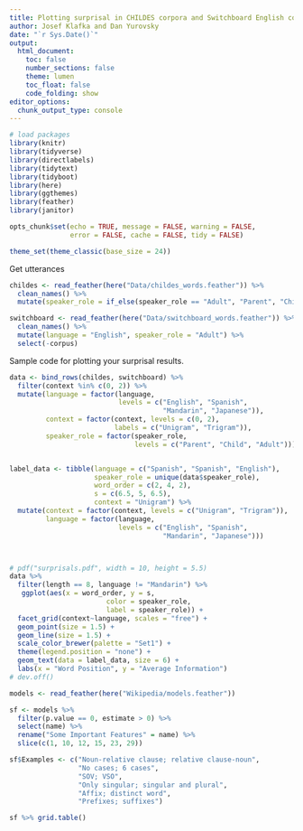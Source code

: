 ```yaml
---
title: Plotting surprisal in CHILDES corpora and Switchboard English corpus
author: Josef Klafka and Dan Yurovsky 
date: "`r Sys.Date()`"
output: 
  html_document:
    toc: false
    number_sections: false
    theme: lumen
    toc_float: false
    code_folding: show 
editor_options: 
  chunk_output_type: console
---
```


```r
# load packages
library(knitr)
library(tidyverse)
library(directlabels)
library(tidytext)
library(tidyboot)
library(here)
library(ggthemes)
library(feather)
library(janitor)

opts_chunk$set(echo = TRUE, message = FALSE, warning = FALSE, 
               error = FALSE, cache = FALSE, tidy = FALSE)

theme_set(theme_classic(base_size = 24))
```

Get utterances
```r
childes <- read_feather(here("Data/childes_words.feather")) %>%
  clean_names() %>%
  mutate(speaker_role = if_else(speaker_role == "Adult", "Parent", "Child"))

switchboard <- read_feather(here("Data/switchboard_words.feather")) %>%
  clean_names() %>%
  mutate(language = "English", speaker_role = "Adult") %>%
  select(-corpus)
```

Sample code for plotting your surprisal results. 

```r
data <- bind_rows(childes, switchboard) %>%
  filter(context %in% c(0, 2)) %>%
  mutate(language = factor(language, 
                           levels = c("English", "Spanish", 
                                      "Mandarin", "Japanese")),
         context = factor(context, levels = c(0, 2), 
                          labels = c("Unigram", "Trigram")),
         speaker_role = factor(speaker_role, 
                               levels = c("Parent", "Child", "Adult")))


label_data <- tibble(language = c("Spanish", "Spanish", "English"),
                     speaker_role = unique(data$speaker_role),
                     word_order = c(2, 4, 2),
                     s = c(6.5, 5, 6.5),
                     context = "Unigram") %>%
  mutate(context = factor(context, levels = c("Unigram", "Trigram")),
         language = factor(language, 
                           levels = c("English", "Spanish", 
                                      "Mandarin", "Japanese")))



# pdf("surprisals.pdf", width = 10, height = 5.5)
data %>%
  filter(length == 8, language != "Mandarin") %>%
   ggplot(aes(x = word_order, y = s,
                        color = speaker_role,
                        label = speaker_role)) +
  facet_grid(context~language, scales = "free") +
  geom_point(size = 1.5) +
  geom_line(size = 1.5) +
  scale_color_brewer(palette = "Set1") + 
  theme(legend.position = "none") +
  geom_text(data = label_data, size = 6) + 
  labs(x = "Word Position", y = "Average Information")
# dev.off()
```

```r
models <- read_feather(here("Wikipedia/models.feather"))

sf <- models %>% 
  filter(p.value == 0, estimate > 0) %>% 
  select(name) %>% 
  rename("Some Important Features" = name) %>% 
  slice(c(1, 10, 12, 15, 23, 29))

sf$Examples <- c("Noun-relative clause; relative clause-noun", 
                 "No cases; 6 cases", 
                 "SOV; VSO", 
                 "Only singular; singular and plural", 
                 "Affix; distinct word", 
                 "Prefixes; suffixes")

sf %>% grid.table()


```